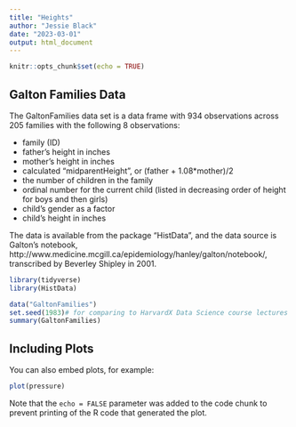 ```yaml
---
title: "Heights"
author: "Jessie Black"
date: "2023-03-01"
output: html_document
---
```


```r
knitr::opts_chunk$set(echo = TRUE)
```

## Galton Families Data

The GaltonFamilies data set is a data frame with 934 observations across 205 families with the following 8 observations:

- family (ID)
- father's height in inches
- mother's height in inches
- calculated "midparentHeight", or (father + 1.08*mother)/2
- the number of children in the family
- ordinal number for the current child (listed in decreasing order of height for boys and then girls)
- child's gender as a factor
- child's height in inches

The data is available from the package "HistData", and the data source is Galton's notebook, http://www.medicine.mcgill.ca/epidemiology/hanley/galton/notebook/, transcribed by Beverley Shipley in 2001.

```r
library(tidyverse)
library(HistData)
```

```r
data("GaltonFamilies")
set.seed(1983)# for comparing to HarvardX Data Science course lectures
summary(GaltonFamilies)
```

## Including Plots

You can also embed plots, for example:

```r
plot(pressure)
```

Note that the `echo = FALSE` parameter was added to the code chunk to prevent printing of the R code that generated the plot.
